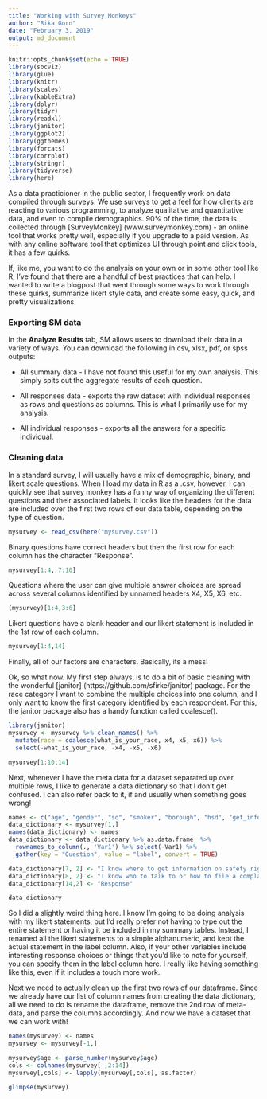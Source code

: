 ```yaml
---
title: "Working with Survey Monkeys"
author: "Rika Gorn"
date: "February 3, 2019"
output: md_document
---
```


```r
knitr::opts_chunk$set(echo = TRUE)
library(socviz)
library(glue)
library(knitr)
library(scales)
library(kableExtra)
library(dplyr)
library(tidyr)
library(readxl)
library(janitor)
library(ggplot2)
library(ggthemes)
library(forcats)
library(corrplot)
library(stringr)
library(tidyverse)
library(here)
```

As a data practicioner in the public sector, I frequently work on data compiled through surveys. We use surveys to get a feel for how clients are reacting to various programming, to analyze qualitative and quantitative data, and even to compile demographics. 90% of the time, the data is collected through [SurveyMonkey] (www.surveymonkey.com) - an online tool that works pretty well, especially if you upgrade to a paid version. As with any online software tool that optimizes UI through point and click tools, it has a few quirks. 

If, like me, you want to do the analysis on your own or in some other tool like R, I've found that there are a handful of best practices that can help.  I wanted to write a blogpost that went through some ways to work through these quirks, summarize likert style data, and create some easy, quick, and pretty visualizations.

### Exporting SM data

In the **Analyze Results** tab, SM allows users to download their data in a variety of ways. You can download the following in csv, xlsx, pdf, or spss outputs: 


* All summary data - I have not found this useful for my own analysis. This simply spits out the aggregate results of each question. 

* All responses data - exports the raw dataset with individual responses as rows and questions as columns. This is what I primarily use for my analysis.

* All individual responses - exports all the answers for a specific individual.

### Cleaning data

In a standard survey, I will usually have a mix of demographic, binary, and likert scale questions. When I load my data in R as a .csv, however, I can quickly see that survey monkey has a funny way of organizing the different questions and their associated labels. It looks like the headers for the data are included over the first two rows of our data table, depending on the type of question. 


```r
mysurvey <- read_csv(here("mysurvey.csv"))
```

Binary questions have correct headers but then the first row for each column has the character "Response". 
```r
mysurvey[1:4, 7:10]
```

Questions where the user can give multiple answer choices are spread across several columns identified by unnamed headers X4, X5, X6, etc.
```r
(mysurvey)[1:4,3:6]
```

Likert questions have a blank header and our likert statement is included in the 1st row of each column. 
```r
mysurvey[1:4,14]
```

Finally, all of our factors are characters. Basically, its a mess!

Ok, so what now. My first step always, is to do a bit of basic cleaning with the wonderful [janitor] (https://github.com/sfirke/janitor) package. For the race category I want to combine the multiple choices into one column, and I only want to know the first category identified by each respondent. For this, the janitor package also has a handy function called coalesce(). 

```r
library(janitor)
mysurvey <- mysurvey %>% clean_names() %>% 
  mutate(race = coalesce(what_is_your_race, x4, x5, x6)) %>% 
  select(-what_is_your_race, -x4, -x5, -x6)  
```

```r
mysurvey[1:10,14]
```
  
Next, whenever I have the meta data for a dataset separated up over multiple rows, I like to generate a data dictionary so that I don't get confused. I can also refer back to it, if and usually when something goes wrong!

```r
names <- c("age", "gender", "so", "smoker", "borough", "hsd", "get_info", "file_complaint", "Q1", "Q2", "Q3", "Q4", "Q5", "race")
data_dictionary <- mysurvey[1,] 
names(data_dictionary) <- names
data_dictionary <- data_dictionary %>% as.data.frame  %>% 
  rownames_to_column(., 'Var1') %>% select(-Var1) %>% 
  gather(key = "Question", value = "label", convert = TRUE)

data_dictionary[7, 2] <- "I know where to get information on safety rights and/or reporting"
data_dictionary[8, 2] <- "I know who to talk to or how to file a complaint if I feel unsafe"
data_dictionary[14,2] <- "Response"

data_dictionary
```

So I did a slightly weird thing here. I know I'm going to be doing analysis with my likert statements, but I'd really prefer not having to type out the entire statement or having it be included in my summary tables. Instead, I renamed all the likert statements to a simple alphanumeric, and kept the actual statement in the label column. Also, if your other variables include interesting response choices or things that you'd like to note for yourself, you can specify them in the label column here. I really like having something like this, even if it includes a touch more work. 

Next we need to actually clean up the first two rows of our dataframe. Since we already have our list of column names from creating the data dictionary, all we need to do is rename the dataframe, remove the 2nd row of meta-data, and parse the columns accordingly. And now we have a dataset that we can work with!

```r
names(mysurvey) <- names
mysurvey <- mysurvey[-1,]   

mysurvey$age <- parse_number(mysurvey$age)
cols <- colnames(mysurvey[ ,2:14])
mysurvey[,cols] <- lapply(mysurvey[,cols], as.factor)

glimpse(mysurvey)

```




